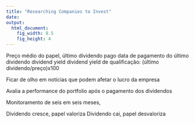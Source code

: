 ```yaml
---
title: "Researching Companies to Invest"
date: 
output:
  html_document:
    fig_width: 8.5
    fig_height: 4
---
```


Preço médio do papel,
último dividendo pago
data de pagamento do último dividendo
dividend yield
dividend yield de qualificação: (último dividendo/preço)x100

Ficar de olho em notícias que podem afetar o lucro da empresa

Avalia a performance do portfolio após o pagamento dos dividendos

Monitoramento de seis em seis meses,

Dividendo cresce, papel valoriza
Dividendo cai, papel desvaloriza






